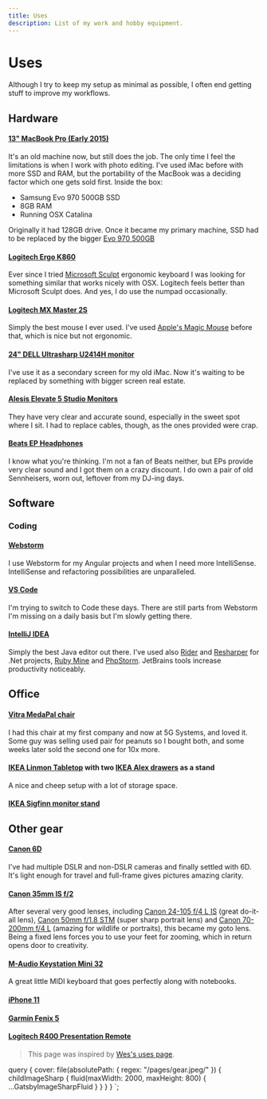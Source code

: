 ```yaml
---
title: Uses
description: List of my work and hobby equipment.
---
```



# Uses

Although I try to keep my setup as minimal as possible, I often end getting stuff to improve my workflows.

## Hardware

#### [13" MacBook Pro (Early 2015)](https://everymac.com/systems/apple/macbook_pro/specs/macbook-pro-core-i5-2.7-13-early-2015-retina-display-specs.html)

It's an old machine now, but still does the job. The only time I feel the limitations is when I work with photo editing.
I've used iMac before with more SSD and RAM, but the portability of the MacBook was a deciding factor which one gets sold first. Inside the box:

- Samsung Evo 970 500GB SSD
- 8GB RAM
- Running OSX Catalina

Originally it had 128GB drive. Once it became my primary machine, SSD had to be replaced by the bigger [Evo 970 500GB](https://www.samsung.com/us/computing/memory-storage/solid-state-drives/ssd-970-evo-nvme-m2-500gb-mz-v7e500bw/)

#### [Logitech Ergo K860](https://www.logitech.com/en-us/product/k860-split-ergonomic-keyboard)

Ever since I tried [Microsoft Sculpt](https://www.microsoft.com/accessories/en-us/products/keyboards/sculpt-ergonomic-desktop/l5v-00001) ergonomic keyboard I was looking for something similar that works nicely with OSX. Logitech feels better than Microsoft Sculpt does. And yes, I do use the numpad occasionally.

#### [Logitech MX Master 2S](https://www.logitech.com/en-ph/product/mx-master-2s-flow)

Simply the best mouse I ever used. I've used [Apple's Magic Mouse](https://en.wikipedia.org/wiki/Magic_Mouse) before that, which is nice but not ergonomic.

#### [24" DELL Ultrasharp U2414H monitor](https://www.dell.com/hr/business/p/dell-u2414h/pd)

I've use it as a secondary screen for my old iMac. Now it's waiting to be replaced by something with bigger screen real estate.

#### [Alesis Elevate 5 Studio Monitors](https://www.alesis.com/products/legacy/elevate-5)

They have very clear and accurate sound, especially in the sweet spot where I sit. I had to replace cables, though, as the ones provided were crap.

#### [Beats EP Headphones](https://www.beatsbydre.com/headphones/beats-ep)

I know what you're thinking. I'm not a fan of Beats neither, but EPs provide very clear sound and I got them on a crazy discount.
I do own a pair of old Sennheisers, worn out, leftover from my DJ-ing days.

## Software

### Coding

#### [Webstorm](https://www.jetbrains.com/webstorm/)

I use Webstorm for my Angular projects and when I need more IntelliSense. IntelliSense and refactoring possibilities are unparalleled.

#### [VS Code](https://code.visualstudio.com/)

I'm trying to switch to Code these days. There are still parts from Webstorm I'm missing on a daily basis
but I'm slowly getting there.

#### [IntelliJ IDEA](https://www.jetbrains.com/idea/)

Simply the best Java editor out there. I've used also [Rider](https://www.jetbrains.com/rider/) and [Resharper](https://www.jetbrains.com/resharper/) for .Net projects, [Ruby Mine](https://www.jetbrains.com/ruby/) and [PhpStorm](https://www.jetbrains.com/phpstorm/).
JetBrains tools increase productivity noticeably.

## Office

#### [Vitra MedaPal chair](https://www.design-bestseller.de/vitra-medapal-ohne-verstellbare-lumbalstuetze.html?sku=808080&cpkey=qgfi_Yb23Jr11znM77K45OkBV2rcSCUx-bnyK3SHKtTznATVMqHUeBWXz8h8SByQ&gclid=Cj0KCQjw7qn1BRDqARIsAKMbHDaHeSBkXYWACjTNGbUSc6guypmmkXbr-JsmIHokJXNAgV9L5sdrLJIaAsRfEALw_wcB)

I had this chair at my first company and now at 5G Systems, and loved it. Some guy was selling used pair for peanuts so I bought both, and some weeks later sold the second one for 10x more.

#### [IKEA Linmon Tabletop](https://www.ikea.com/at/de/p/linnmon-tischplatte-weiss-eicheneff-wlas-20353741/) with two [IKEA Alex drawers](https://www.ikea.com/at/de/p/alex-schubladenelement-schwarzbraun-40342285/) as a stand

A nice and cheep setup with a lot of storage space.

#### [IKEA Sigfinn monitor stand](https://www.ikea.com/at/de/p/sigfinn-monitorerhoehung-bambusfurnier-20362929/)

## Other gear

#### [Canon 6D](https://en.wikipedia.org/wiki/Canon_EOS_6D)

I've had multiple DSLR and non-DSLR cameras and finally settled with 6D. It's light enough for travel and full-frame gives pictures amazing clarity.

#### [Canon 35mm IS f/2](https://www.kenrockwell.com/canon/lenses/35mm-is.htm)

After several very good lenses, including [Canon 24-105 f/4 L IS](https://www.kenrockwell.com/canon/lenses/24-105mm.htm) (great do-it-all lens), [Canon 50mm f/1.8 STM](https://www.kenrockwell.com/canon/lenses/50mm-f18-stm.htm) (super sharp portrait lens) and [Canon 70-200mm f/4 L](https://www.kenrockwell.com/canon/lenses/70-200mm-f4.htm) (amazing for wildlife or portraits), this became my goto lens.
Being a fixed lens forces you to use your feet for zooming, which in return opens door to creativity.

#### [M-Audio Keystation Mini 32](https://m-audio.com/products/view/keystation-mini-32)

A great little MIDI keyboard that goes perfectly along with notebooks.

#### [iPhone 11](https://www.apple.com/iphone-11)

#### [Garmin Fenix 5](https://buy.garmin.com/en-US/US/p/552982)

#### [Logitech R400 Presentation Remote](https://www.logitech.com/en-sg/product/wireless-presenter-r400)

> This page was inspired by [Wes's uses page](https://wesbos.com/uses).

  query {
    cover: file(absolutePath: { regex: "/pages/gear.jpeg/" }) {
      childImageSharp {
        fluid(maxWidth: 2000, maxHeight: 800) {
          ...GatsbyImageSharpFluid
        }
      }
    }
  }
`;

